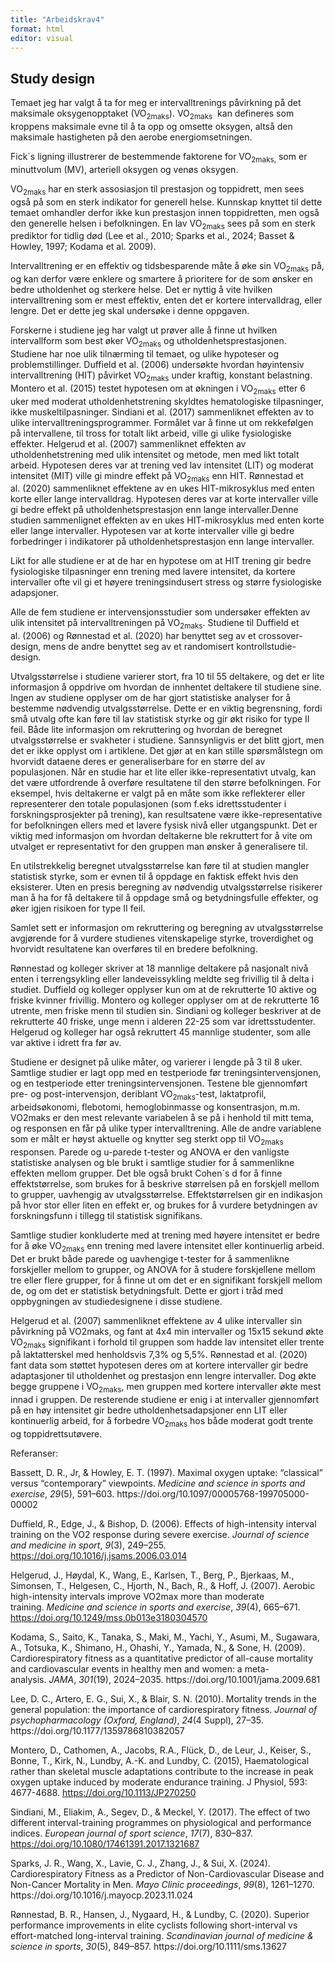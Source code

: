 ```yaml
---
title: "Arbeidskrav4"
format: html
editor: visual
---
```


## Study design

Temaet jeg har valgt å ta for meg er intervalltrenings påvirkning på det maksimale oksygenopptaket (VO~2maks~). VO~2maks~  kan defineres som kroppens maksimale evne til å ta opp og omsette oksygen, altså den maksimale hastigheten på den aerobe energiomsetningen.

Fick´s ligning illustrerer de bestemmende faktorene for VO~2maks,~ som er minuttvolum (MV), arteriell oksygen og venøs oksygen.

VO~2maks~ har en sterk assosiasjon til prestasjon og toppidrett, men sees også på som en sterk indikator for generell helse. Kunnskap knyttet til dette temaet omhandler derfor ikke kun prestasjon innen toppidretten, men også den generelle helsen i befolkningen. En lav VO~2maks~ sees på som en sterk prediktor for tidlig død (Lee et al., 2010; Sparks et al., 2024; Basset & Howley, 1997; Kodama et al. 2009).

Intervalltrening er en effektiv og tidsbesparende måte å øke sin VO~2maks~ på, og kan derfor være enklere og smartere å prioritere for de som ønsker en bedre utholdenhet og sterkere helse. Det er nyttig å vite hvilken intervalltrening som er mest effektiv, enten det er kortere intervalldrag, eller lengre. Det er dette jeg skal undersøke i denne oppgaven.

Forskerne i studiene jeg har valgt ut prøver alle å finne ut hvilken intervallform som best øker VO~2maks~ og utholdenhetsprestasjonen. Studiene har noe ulik tilnærming til temaet, og ulike hypoteser og problemstillinger. Duffield et al. (2006) undersøkte hvordan høyintensiv intervalltrening (HIT) påvirket VO~2maks~ under kraftig, konstant belastning. Montero et al. (2015) testet hypotesen om at økningen i VO~2maks~ etter 6 uker med moderat utholdenhetstrening skyldtes hematologiske tilpasninger, ikke muskeltilpasninger. Sindiani et al. (2017) sammenliknet effekten av to ulike intervalltreningsprogrammer. Formålet var å finne ut om rekkefølgen på intervallene, til tross for totalt likt arbeid, ville gi ulike fysiologiske effekter. Helgerud et al. (2007) sammenliknet effekten av utholdenhetstrening med ulik intensitet og metode, men med likt totalt arbeid. Hypotesen deres var at trening ved lav intensitet (LIT) og moderat intensitet (MIT) ville gi mindre effekt på VO~2maks~ enn HIT. Rønnestad et al. (2020) sammenliknet effektene av en ukes HIT-mikrosyklus med enten korte eller lange intervalldrag. Hypotesen deres var at korte intervaller ville gi bedre effekt på utholdenhetsprestasjon enn lange intervaller.Denne studien sammenlignet effekten av en ukes HIT-mikrosyklus med enten korte eller lange intervaller. Hypotesen var at korte intervaller ville gi bedre forbedringer i indikatorer på utholdenhetsprestasjon enn lange intervaller.

Likt for alle studiene er at de har en hypotese om at HIT trening gir bedre fysiologiske tilpasninger enn trening med lavere intensitet, da kortere intervaller ofte vil gi et høyere treningsindusert stress og større fysiologiske adapsjoner.

Alle de fem studiene er intervensjonsstudier som undersøker effekten av ulik intensitet på intervalltreningen på VO~2maks~. Studiene til Duffield et al. (2006) og Rønnestad et al. (2020) har benyttet seg av et crossover-design, mens de andre benyttet seg av et randomisert kontrollstudie-design.

Utvalgsstørrelse i studiene varierer stort, fra 10 til 55 deltakere, og det er lite informasjon å oppdrive om hvordan de innhentet deltakere til studiene sine. Ingen av studiene opplyser om de har gjort statistiske analyser for å bestemme nødvendig utvalgsstørrelse. Dette er en viktig begrensning, fordi små utvalg ofte kan føre til lav statistisk styrke og gir økt risiko for type II feil. Både lite informasjon om rekruttering og hvordan de beregnet utvalgsstørrelse er svakheter i studiene. Sannsynligvis er det blitt gjort, men det er ikke opplyst om i artiklene. Det gjør at en kan stille spørsmålstegn om hvorvidt dataene deres er generaliserbare for en større del av populasjonen. Når en studie har et lite eller ikke-representativt utvalg, kan det være utfordrende å overføre resultatene til den større befolkningen. For eksempel, hvis deltakerne er valgt på en måte som ikke reflekterer eller representerer den totale populasjonen (som f.eks idrettsstudenter i forskningsprosjekter på trening), kan resultsatene være ikke-representative for befolkningen ellers med et lavere fysisk nivå eller utgangspunkt. Det er viktig med informasjon om hvordan deltakerne ble rekruttert for å vite om utvalget er representativt for den gruppen man ønsker å generalisere til.

En utilstrekkelig beregnet utvalgsstørrelse kan føre til at studien mangler statistisk styrke, som er evnen til å oppdage en faktisk effekt hvis den eksisterer. Uten en presis beregning av nødvendig utvalgsstørrelse risikerer man å ha for få deltakere til å oppdage små og betydningsfulle effekter, og øker igjen risikoen for type II feil.

Samlet sett er informasjon om rekruttering og beregning av utvalgsstørrelse avgjørende for å vurdere studienes vitenskapelige styrke, troverdighet og hvorvidt resultatene kan overføres til en bredere befolkning.

Rønnestad og kolleger skriver at 18 mannlige deltakere på nasjonalt nivå enten i terrengsykling eller landeveissykling meldte seg frivillig til å delta i studiet. Duffield og kolleger opplyser kun om at de rekrutterte 10 aktive og friske kvinner frivillig. Montero og kolleger opplyser om at de rekrutterte 16 utrente, men friske menn til studien sin. Sindiani og kolleger beskriver at de rekrutterte 40 friske, unge menn i alderen 22-25 som var idrettsstudenter. Helgerud og kolleger har også rekruttert 45 mannlige studenter, som alle var aktive i idrett fra før av.

Studiene er designet på ulike måter, og varierer i lengde på 3 til 8 uker. Samtlige studier er lagt opp med en testperiode før treningsintervensjonen, og en testperiode etter treningsintervensjonen. Testene ble gjennomført pre- og post-intervensjon, deriblant VO~2maks~-test, laktatprofil, arbeidsøkonomi, flebotomi, hemoglobinmasse og konsentrasjon, m.m. VO2maks er den mest relevante variabelen å se på i henhold til mitt tema, og responsen en får på ulike typer intervalltrening. Alle de andre variablene som er målt er høyst aktuelle og knytter seg sterkt opp til VO~2maks~ responsen. Parede og u-parede t-tester og ANOVA er den vanligste statistiske analysen og ble brukt i samtlige studier for å sammenlikne effekten mellom grupper. Det ble også brukt Cohen´s d for å finne effektstørrelse, som brukes for å beskrive størrelsen på en forskjell mellom to grupper, uavhengig av utvalgsstørrelse. Effektstørrelsen gir en indikasjon på hvor stor eller liten en effekt er, og brukes for å vurdere betydningen av forskningsfunn i tillegg til statistisk signifikans.

Samtlige studier konkluderte med at trening med høyere intensitet er bedre for å øke VO~2maks~ enn trening med lavere intensitet eller kontinuerlig arbeid. Det er brukt både parede og uavhengige t-tester for å sammenlikne forskjeller mellom to grupper, og ANOVA for å studere forskjellene mellom tre eller flere grupper, for å finne ut om det er en signifikant forskjell mellom de, og om det er statistisk betydningsfult. Dette er gjort i tråd med oppbygningen av studiedesignene i disse studiene.

Helgerud et al. (2007) sammenliknet effektene av 4 ulike intervaller sin påvirkning på VO2maks, og fant at 4x4 min intervaller og 15x15 sekund økte VO~2maks~ signifikant i forhold til gruppen som hadde lav intensitet eller trente på laktatterskel med henholdsvis 7,3% og 5,5%. Rønnestad et al. (2020) fant data som støttet hypotesen deres om at kortere intervaller gir bedre adaptasjoner til utholdenhet og prestasjon enn lengre intervaller. Dog økte begge gruppene i VO~2maks~, men gruppen med kortere intervaller økte mest innad i gruppen. De resterende studiene er enig i at intervaller gjennomført på en høy intensitet gir bedre utholdenhetsadapsjoner enn LIT eller kontinuerlig arbeid, for å forbedre VO~2maks~ hos både moderat godt trente og toppidrettsutøvere.

Referanser:

Bassett, D. R., Jr, & Howley, E. T. (1997). Maximal oxygen uptake: "classical" versus "contemporary" viewpoints. *Medicine and science in sports and exercise*, *29*(5), 591–603. https://doi.org/10.1097/00005768-199705000-00002

Duffield, R., Edge, J., & Bishop, D. (2006). Effects of high-intensity interval training on the VO2 response during severe exercise. *Journal of science and medicine in sport*, *9*(3), 249–255. <https://doi.org/10.1016/j.jsams.2006.03.014>

Helgerud, J., Høydal, K., Wang, E., Karlsen, T., Berg, P., Bjerkaas, M., Simonsen, T., Helgesen, C., Hjorth, N., Bach, R., & Hoff, J. (2007). Aerobic high-intensity intervals improve VO2max more than moderate training. *Medicine and science in sports and exercise*, *39*(4), 665–671. <https://doi.org/10.1249/mss.0b013e3180304570>

Kodama, S., Saito, K., Tanaka, S., Maki, M., Yachi, Y., Asumi, M., Sugawara, A., Totsuka, K., Shimano, H., Ohashi, Y., Yamada, N., & Sone, H. (2009). Cardiorespiratory fitness as a quantitative predictor of all-cause mortality and cardiovascular events in healthy men and women: a meta-analysis. *JAMA*, *301*(19), 2024–2035. https://doi.org/10.1001/jama.2009.681

Lee, D. C., Artero, E. G., Sui, X., & Blair, S. N. (2010). Mortality trends in the general population: the importance of cardiorespiratory fitness. *Journal of psychopharmacology (Oxford, England)*, *24*(4 Suppl), 27–35. https://doi.org/10.1177/1359786810382057

Montero, D., Cathomen, A., Jacobs, R.A., Flück, D., de Leur, J., Keiser, S., Bonne, T., Kirk, N., Lundby, A.-K. and Lundby, C. (2015), Haematological rather than skeletal muscle adaptations contribute to the increase in peak oxygen uptake induced by moderate endurance training. J Physiol, 593: 4677-4688. <https://doi.org/10.1113/JP270250>

Sindiani, M., Eliakim, A., Segev, D., & Meckel, Y. (2017). The effect of two different interval-training programmes on physiological and performance indices. *European journal of sport science*, *17*(7), 830–837. <https://doi.org/10.1080/17461391.2017.1321687>

Sparks, J. R., Wang, X., Lavie, C. J., Zhang, J., & Sui, X. (2024). Cardiorespiratory Fitness as a Predictor of Non-Cardiovascular Disease and Non-Cancer Mortality in Men. *Mayo Clinic proceedings*, *99*(8), 1261–1270. https://doi.org/10.1016/j.mayocp.2023.11.024

Rønnestad, B. R., Hansen, J., Nygaard, H., & Lundby, C. (2020). Superior performance improvements in elite cyclists following short-interval vs effort-matched long-interval training. *Scandinavian journal of medicine & science in sports*, *30*(5), 849–857. https://doi.org/10.1111/sms.13627
